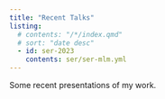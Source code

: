 ```yaml
---
title: "Recent Talks"
listing:
  # contents: "/*/index.qmd"
  # sort: "date desc"
  - id: ser-2023
    contents: ser/ser-mlm.yml
---
```

Some recent presentations of my work. 
